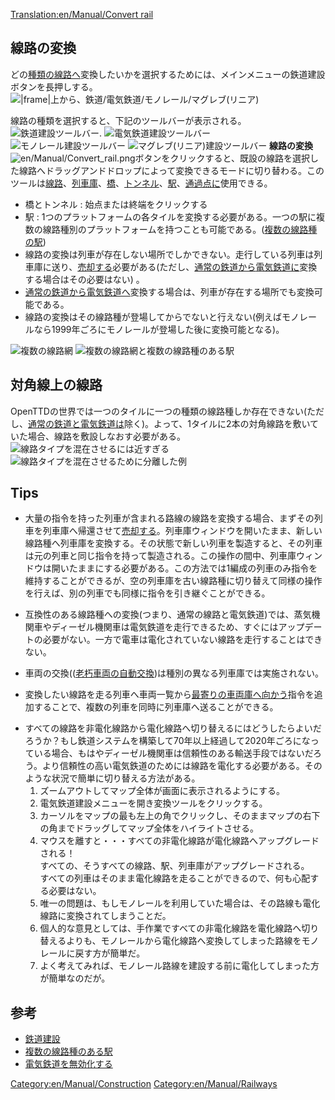 [[Translation:en/Manual/Convert rail]]

{{ja/Manual/Tutorial/Navigation}}
==線路の変換==
どの[[en/Manual/Base Set/Types of railway|種類の線路]]へ変換したいかを選択するためには、メインメニューの鉄道建設ボタンを長押しする。<br/>[[File:en/Manual/Convert rail menu.png|none||frame|上から、鉄道/電気鉄道/モノレール/マグレブ(リニア)]]

線路の種類を選択すると、下記のツールバーが表示される。
[[File:en/Manual/Railroad Construction.png|none|frame|[[en/Manual/Railway construction#railway-construction-toolbar|鉄道建設ツールバー]].]]
[[File:en/Manual/Electrified Railway Construction.png|none|frame|電気鉄道建設ツールバー]]
[[File:en/Manual/Monorail Construction.png|none|frame|モノレール建設ツールバー]]
[[File:en/Manual/Maglev Construction.png|none|frame|マグレブ(リニア)建設ツールバー]]
'''線路の変換'''[[File:en/Manual/Convert rail.png]]ボタンをクリックすると、既設の線路を選択した線路へドラッグアンドドロップによって変換できるモードに切り替わる。このツールは[[en/Manual/Building tracks|線路]]、[[en/Manual/Building depots|列車庫]]、[[en/Manual/Bridges|橋]]、[[en/Manual/Tunnels|トンネル]]、[[en/Manual/Stations|駅]]、[[en/Manual/Waypoints|通過点]]に使用できる。

*橋とトンネル : 始点または終端をクリックする
*駅 : 1つのプラットフォームの各タイルを変換する必要がある。一つの駅に複数の線路種別のプラットフォームを持つことも可能である。([[en/Archive/Manual/Settings/Nonuniform stations|複数の線路種の駅]])
*線路の変換は列車が存在しない場所でしかできない。走行している列車は列車庫に送り、[[en/Manual/Sell entire train|売却]]する必要がある(ただし、[[en/Manual/Base Set/Railways|通常の鉄道]]から[[en/Manual/Base Set/Electrified railways|電気鉄道]]に変換する場合はその必要はない) 。
*[[en/Manual/Base Set/Railways|通常の鉄道]]から[[en/Manual/Base Set/Electrified railways|電気鉄道]]へ変換する場合は、列車が存在する場所でも変換可能である。
*線路の変換はその線路種が登場してからでないと行えない(例えばモノレールなら1999年ごろにモノレールが登場した後に変換可能となる)。

[[File:en/Manual/Convert rail tunnel.png|left|frame|複数の線路網]]
[[File:en/Manual/Convert station.png|none|frame|複数の線路網と複数の線路種のある駅]]

==対角線上の線路==
OpenTTDの世界では一つのタイルに一つの種類の線路種しか存在できない(ただし、[[en/Manual/Base Set/Railways|通常の鉄道]]と[[en/Manual/Base Set/Electrified railways|電気鉄道]]は除く)。よって、1タイルに2本の対角線路を敷いていた場合、線路を敷設しなおす必要がある。
[[File:en/Manual/Convert rail close.png|left|frame|線路タイプを混在させるには近すぎる]]
[[File:en/Manual/Convert rail good.png|none|frame|線路タイプを混在させるために分離した例]] 

==Tips==
*大量の指令を持った列車が含まれる路線の線路を変換する場合、まずその列車を列車庫へ帰還させて[[en/Manual/Sell entire train|売却]]する。列車庫ウィンドウを開いたまま、新しい線路種へ列車庫を変換する。その状態で新しい列車を製造すると、その列車は元の列車と同じ指令を持って製造される。この操作の間中、列車庫ウィンドウは開いたままにする必要がある。この方法では1編成の列車のみ指令を維持することができるが、空の列車庫を古い線路種に切り替えて同様の操作を行えば、別の列車でも同様に指令を引き継ぐことができる。

*互換性のある線路種への変換(つまり、通常の線路と電気鉄道)では、蒸気機関車やディーゼル機関車は電気鉄道を走行できるため、すぐにはアップデートの必要がない。一方で電車は電化されていない線路を走行することはできない。

*車両の交換(([[en/Manual/Replace vehicles#autoreplace|老朽車両の自動交換]])は種別の異なる列車庫では実施されない。

*変換したい線路を走る列車へ車両一覧から[[en/Manual/Orders#go-to|最寄りの車両庫へ向かう]]指令を追加することで、複数の列車を同時に列車庫へ送ることができる。

*すべての線路を非電化線路から電化線路へ切り替えるにはどうしたらよいだろうか？もし鉄道システムを構築して70年以上経過して2020年ごろになっている場合、もはやディーゼル機関車は信頼性のある輸送手段ではないだろう。より信頼性の高い電気鉄道のためには線路を電化する必要がある。そのような状況で簡単に切り替える方法がある。
*#ズームアウトしてマップ全体が画面に表示されるようにする。
*#電気鉄道建設メニューを開き変換ツールをクリックする。
*#カーソルをマップの最も左上の角でクリックし、そのままマップの右下の角までドラッグしてマップ全体をハイライトさせる。
*#マウスを離すと・・・すべての非電化線路が電化線路へアップグレードされる！<br/>すべての、そうすべての線路、駅、列車庫がアップグレードされる。<br/>すべての列車はそのまま電化線路を走ることができるので、何も心配する必要はない。
*#唯一の問題は、もしモノレールを利用していた場合は、その路線も電化線路に変換されてしまうことだ。
*#個人的な意見としては、手作業ですべての非電化線路を電化線路へ切り替えるよりも、モノレールから電化線路へ変換してしまった路線をモノレールに戻す方が簡単だ。
*#よく考えてみれば、モノレール路線を建設する前に電化してしまった方が簡単なのだが。

==参考==
*[[en/Manual/Railway construction|鉄道建設]]
*[[en/Archive/Manual/Settings/Nonuniform stations|複数の線路種のある駅]]
*[[en/Archive/Manual/Settings/Advanced Settings/Vehicles#disable-electric-rails|電気鉄道を無効化する]]

[[Category:en/Manual/Construction]]
[[Category:en/Manual/Railways]]